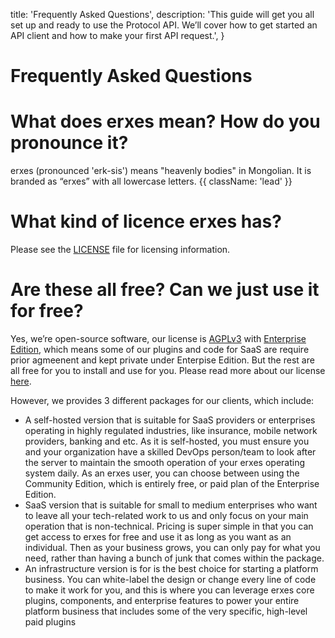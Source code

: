   title: 'Frequently Asked Questions',
  description:
    'This guide will get you all set up and ready to use the Protocol API. We’ll cover how to get started an API client and how to make your first API request.',
}

# Frequently Asked Questions

# What does erxes mean? How do you pronounce it? 

erxes (pronounced 'erk-sis') means "heavenly bodies" in Mongolian. It is branded as “erxes” with all lowercase letters. {{ className: 'lead' }}

# What kind of licence erxes has?

Please see the [LICENSE](https://github.com/erxes/erxes/blob/master/LICENSE.md) file for licensing information.

# Are these all free? Can we just use it for free?

Yes, we’re open-source software, our license is [AGPLv3](https://github.com/erxes/erxes/blob/master/LICENSE.md) with [Enterprise Edition](https://github.com/erxes/erxes/tree/master/ee), which means some of our plugins and code for SaaS are require prior agmeenent and kept private under Enterpise Edition. But the rest are all free for you to install and use for you. Please read more about our license [here](https://erxes.io/blog/posts/changing-the-license-to-agplv3-with-the-enterprise-edition).

However, we provides 3 different packages for our clients, which include:

- A self-hosted version that is suitable for SaaS providers or enterprises operating in highly regulated industries, like insurance, mobile network providers, banking and etc. As it is self-hosted, you must ensure you and your organization have a skilled DevOps person/team to look after the server to maintain the smooth operation of your erxes operating system daily. As an erxes user, you can choose between using the Community Edition, which is entirely free, or paid plan of the Enterprise Edition.
- SaaS version that is suitable for small to medium enterprises who want to leave all your tech-related work to us and only focus on your main operation that is non-technical. Pricing is super simple in that you can get access to erxes for free and use it as long as you want as an individual. Then as your business grows, you can only pay for what you need, rather than having a bunch of junk that comes within the package.
- An infrastructure version is for is the best choice for starting a platform business. You can white-label the design or change every line of code to make it work for you, and this is where you can leverage erxes core plugins, components, and enterprise features to power your entire platform business that includes some of the very specific, high-level paid plugins

